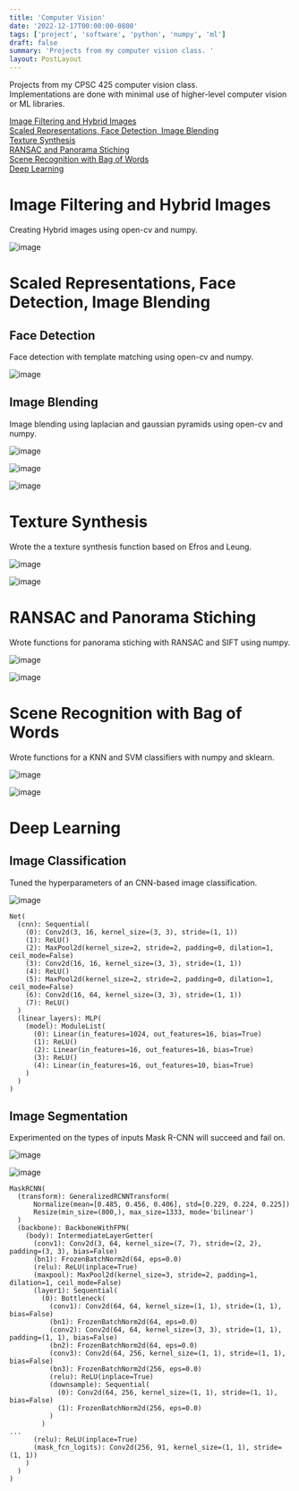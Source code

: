 ```yaml
---
title: 'Computer Vision'
date: '2022-12-17T00:00:00-0800'
tags: ['project', 'software', 'python', 'numpy', 'ml']
draft: false
summary: 'Projects from my computer vision class. '
layout: PostLayout
---
```


Projects from my CPSC 425 computer vision class.  
Implementations are done with minimal use of higher-level computer vision or ML libraries.

[Image Filtering and Hybrid Images](#image-filtering-and-hybrid-images)  
[Scaled Representations, Face Detection, Image Blending](#scaled-representations-face-detection-image-blending)  
[Texture Synthesis](#texture-synthesis)  
[RANSAC and Panorama Stiching](#ransac-and-panorama-stiching)  
[Scene Recognition with Bag of Words](#scene-recognition-with-bag-of-words)  
[Deep Learning](#deep-learning)

# Image Filtering and Hybrid Images <a name="image-filtering-and-hybrid-images" />

Creating Hybrid images using open-cv and numpy.

![image](/static/images/computer-vision14.png)

# Scaled Representations, Face Detection, Image Blending <a name="scaled-representations-face-detection-image-blending" />

## Face Detection

Face detection with template matching using open-cv and numpy.

![image](/static/images/computer-vision13.png)

## Image Blending

Image blending using laplacian and gaussian pyramids using open-cv and numpy.

![image](/static/images/computer-vision10.png)

![image](/static/images/computer-vision11.png)

![image](/static/images/computer-vision12.png)

# Texture Synthesis <a name="texture-synthesis" />

Wrote the a texture synthesis function based on Efros and Leung.

![image](/static/images/computer-vision8.png)

![image](/static/images/computer-vision9.png)

# RANSAC and Panorama Stiching <a name="ransac-and-panorama-stiching" />

Wrote functions for panorama stiching with RANSAC and SIFT using numpy.

![image](/static/images/computer-vision7.png)

![image](/static/images/computer-vision6.png)

# Scene Recognition with Bag of Words <a name="scene-recognition-with-bag-of-words" />

Wrote functions for a KNN and SVM classifiers with numpy and sklearn.

![image](/static/images/computer-vision4.png)

![image](/static/images/computer-vision5.png)

# Deep Learning <a name="deep-learning" />

## Image Classification

Tuned the hyperparameters of an CNN-based image classification.

![image](/static/images/computer-vision2.png)

```
Net(
  (cnn): Sequential(
    (0): Conv2d(3, 16, kernel_size=(3, 3), stride=(1, 1))
    (1): ReLU()
    (2): MaxPool2d(kernel_size=2, stride=2, padding=0, dilation=1, ceil_mode=False)
    (3): Conv2d(16, 16, kernel_size=(3, 3), stride=(1, 1))
    (4): ReLU()
    (5): MaxPool2d(kernel_size=2, stride=2, padding=0, dilation=1, ceil_mode=False)
    (6): Conv2d(16, 64, kernel_size=(3, 3), stride=(1, 1))
    (7): ReLU()
  )
  (linear_layers): MLP(
    (model): ModuleList(
      (0): Linear(in_features=1024, out_features=16, bias=True)
      (1): ReLU()
      (2): Linear(in_features=16, out_features=16, bias=True)
      (3): ReLU()
      (4): Linear(in_features=16, out_features=10, bias=True)
    )
  )
)
```

## Image Segmentation

Experimented on the types of inputs Mask R-CNN will succeed and fail on.

![image](/static/images/computer-vision1.png)

![image](/static/images/computer-vision3.png)

```
MaskRCNN(
  (transform): GeneralizedRCNNTransform(
      Normalize(mean=[0.485, 0.456, 0.406], std=[0.229, 0.224, 0.225])
      Resize(min_size=(800,), max_size=1333, mode='bilinear')
  )
  (backbone): BackboneWithFPN(
    (body): IntermediateLayerGetter(
      (conv1): Conv2d(3, 64, kernel_size=(7, 7), stride=(2, 2), padding=(3, 3), bias=False)
      (bn1): FrozenBatchNorm2d(64, eps=0.0)
      (relu): ReLU(inplace=True)
      (maxpool): MaxPool2d(kernel_size=3, stride=2, padding=1, dilation=1, ceil_mode=False)
      (layer1): Sequential(
        (0): Bottleneck(
          (conv1): Conv2d(64, 64, kernel_size=(1, 1), stride=(1, 1), bias=False)
          (bn1): FrozenBatchNorm2d(64, eps=0.0)
          (conv2): Conv2d(64, 64, kernel_size=(3, 3), stride=(1, 1), padding=(1, 1), bias=False)
          (bn2): FrozenBatchNorm2d(64, eps=0.0)
          (conv3): Conv2d(64, 256, kernel_size=(1, 1), stride=(1, 1), bias=False)
          (bn3): FrozenBatchNorm2d(256, eps=0.0)
          (relu): ReLU(inplace=True)
          (downsample): Sequential(
            (0): Conv2d(64, 256, kernel_size=(1, 1), stride=(1, 1), bias=False)
            (1): FrozenBatchNorm2d(256, eps=0.0)
          )
        )
...
      (relu): ReLU(inplace=True)
      (mask_fcn_logits): Conv2d(256, 91, kernel_size=(1, 1), stride=(1, 1))
    )
  )
)
```
